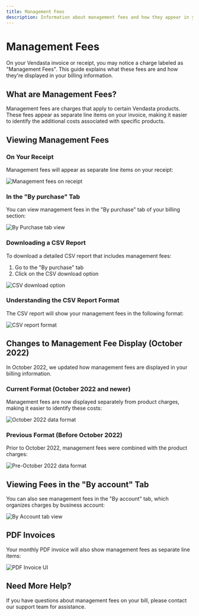 ```yaml
---
title: Management Fees
description: Information about management fees and how they appear in your billing
---
```


# Management Fees

On your Vendasta invoice or receipt, you may notice a charge labeled as "Management Fees". This guide explains what these fees are and how they're displayed in your billing information.

## What are Management Fees?

Management fees are charges that apply to certain Vendasta products. These fees appear as separate line items on your invoice, making it easier to identify the additional costs associated with specific products.

## Viewing Management Fees

### On Your Receipt

Management fees will appear as separate line items on your receipt:

![Management fees on receipt](/img/administration/my-account/my-billing/management-fees-receipt.jpg)

### In the "By purchase" Tab

You can view management fees in the "By purchase" tab of your billing section:

![By Purchase tab view](/img/administration/my-account/my-billing/by-purchase-tab-view.jpg)

### Downloading a CSV Report

To download a detailed CSV report that includes management fees:

1. Go to the "By purchase" tab
2. Click on the CSV download option

![CSV download option](/img/administration/my-account/my-billing/csv-download-option.jpg)

### Understanding the CSV Report Format

The CSV report will show your management fees in the following format:

![CSV report format](/img/administration/my-account/my-billing/csv-format.jpg)

## Changes to Management Fee Display (October 2022)

In October 2022, we updated how management fees are displayed in your billing information.

### Current Format (October 2022 and newer)

Management fees are now displayed separately from product charges, making it easier to identify these costs:

![October 2022 data format](/img/administration/my-account/my-billing/october-2022-data.jpg)

### Previous Format (Before October 2022)

Prior to October 2022, management fees were combined with the product charges:

![Pre-October 2022 data format](/img/administration/my-account/my-billing/pre-october-2022-data.jpg)

## Viewing Fees in the "By account" Tab

You can also see management fees in the "By account" tab, which organizes charges by business account:

![By Account tab view](/img/administration/my-account/my-billing/by-account-tab-view.jpg)

## PDF Invoices

Your monthly PDF invoice will also show management fees as separate line items:

![PDF Invoice UI](/img/administration/my-account/my-billing/pdf-invoice-ui.jpg)

## Need More Help?

If you have questions about management fees on your bill, please contact our support team for assistance.